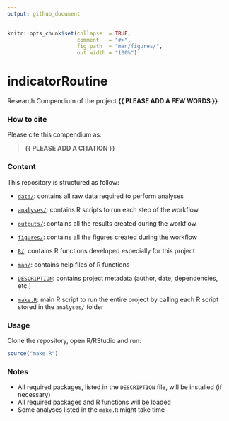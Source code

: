 ```yaml
---
output: github_document
---
```


<!-- README.md is generated from README.Rmd. Please edit that file -->


```r
knitr::opts_chunk$set(collapse  = TRUE,
                      comment   = "#>",
                      fig.path  = "man/figures/",
                      out.width = "100%")
```



# indicatorRoutine


<!-- badges: start -->
<!-- badges: end -->


Research Compendium of the project **{{ PLEASE ADD A FEW WORDS }}**



### How to cite

Please cite this compendium as: 

> **{{ PLEASE ADD A CITATION }}**



### Content

This repository is structured as follow:

- [`data/`](https://github.com/MathildeVimont/indicatorRoutine/tree/master/data):
contains all raw data required to perform analyses

- [`analyses/`](https://github.com/MathildeVimont/indicatorRoutine/tree/master/analyses/):
contains R scripts to run each step of the workflow

- [`outputs/`](https://github.com/MathildeVimont/indicatorRoutine/tree/master/outputs):
contains all the results created during the workflow

- [`figures/`](https://github.com/MathildeVimont/indicatorRoutine/tree/master/figures):
contains all the figures created during the workflow

- [`R/`](https://github.com/MathildeVimont/indicatorRoutine/tree/master/R):
contains R functions developed especially for this project

- [`man/`](https://github.com/MathildeVimont/indicatorRoutine/tree/master/man):
contains help files of R functions

- [`DESCRIPTION`](https://github.com/MathildeVimont/indicatorRoutine/tree/master/DESCRIPTION):
contains project metadata (author, date, dependencies, etc.)

- [`make.R`](https://github.com/MathildeVimont/indicatorRoutine/tree/master/make.R):
main R script to run the entire project by calling each R script stored in the `analyses/` folder



### Usage

Clone the repository, open R/RStudio and run:

```r
source("make.R")
```



### Notes

- All required packages, listed in the `DESCRIPTION` file, will be installed (if necessary)
- All required packages and R functions will be loaded
- Some analyses listed in the `make.R` might take time

